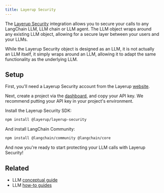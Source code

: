 ```yaml
---
title: Layerup Security
---
```


The [Layerup Security](https://uselayerup.com) integration allows you to secure your calls to any LangChain LLM, LLM chain or LLM agent. The LLM object wraps around any existing LLM object, allowing for a secure layer between your users and your LLMs.

While the Layerup Security object is designed as an LLM, it is not actually an LLM itself, it simply wraps around an LLM, allowing it to adapt the same functionality as the underlying LLM.

## Setup

First, you'll need a Layerup Security account from the Layerup [website](https://uselayerup.com).

Next, create a project via the [dashboard](https://dashboard.uselayerup.com), and copy your API key. We recommend putting your API key in your project's environment.

Install the Layerup Security SDK:

```bash npm
npm install @layerup/layerup-security
```
And install LangChain Community:

```bash npm
npm install @langchain/community @langchain/core
```

And now you're ready to start protecting your LLM calls with Layerup Security!


<LayerupSecurity />

## Related

- LLM [conceptual guide](/oss/python/concepts/text_llms)
- LLM [how-to guides](/oss/python/how-to/#llms)
